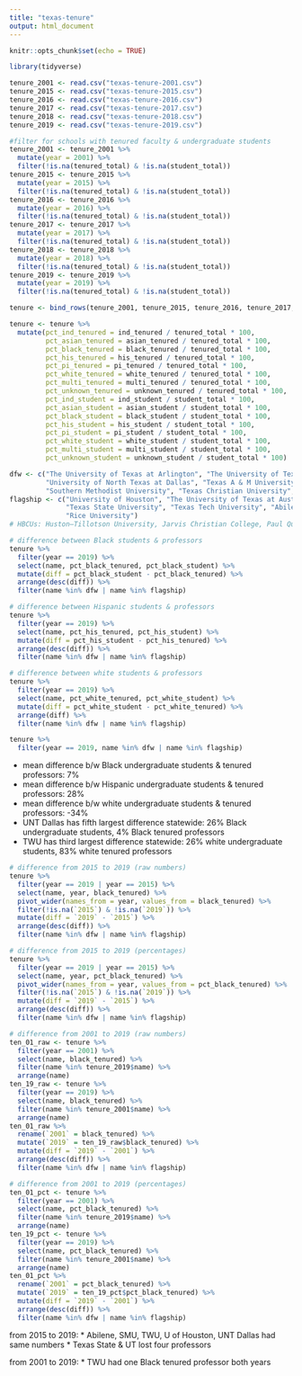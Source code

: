 ```yaml
---
title: "texas-tenure"
output: html_document
---
```


```r
knitr::opts_chunk$set(echo = TRUE)
```

```r
library(tidyverse)
```

```r
tenure_2001 <- read.csv("texas-tenure-2001.csv")
tenure_2015 <- read.csv("texas-tenure-2015.csv")
tenure_2016 <- read.csv("texas-tenure-2016.csv")
tenure_2017 <- read.csv("texas-tenure-2017.csv")
tenure_2018 <- read.csv("texas-tenure-2018.csv")
tenure_2019 <- read.csv("texas-tenure-2019.csv")

#filter for schools with tenured faculty & undergraduate students
tenure_2001 <- tenure_2001 %>% 
  mutate(year = 2001) %>% 
  filter(!is.na(tenured_total) & !is.na(student_total))
tenure_2015 <- tenure_2015 %>% 
  mutate(year = 2015) %>% 
  filter(!is.na(tenured_total) & !is.na(student_total))
tenure_2016 <- tenure_2016 %>% 
  mutate(year = 2016) %>% 
  filter(!is.na(tenured_total) & !is.na(student_total))
tenure_2017 <- tenure_2017 %>% 
  mutate(year = 2017) %>% 
  filter(!is.na(tenured_total) & !is.na(student_total))
tenure_2018 <- tenure_2018 %>% 
  mutate(year = 2018) %>% 
  filter(!is.na(tenured_total) & !is.na(student_total))
tenure_2019 <- tenure_2019 %>% 
  mutate(year = 2019) %>% 
  filter(!is.na(tenured_total) & !is.na(student_total))

tenure <- bind_rows(tenure_2001, tenure_2015, tenure_2016, tenure_2017, tenure_2018, tenure_2019)

tenure <- tenure %>% 
  mutate(pct_ind_tenured = ind_tenured / tenured_total * 100,
         pct_asian_tenured = asian_tenured / tenured_total * 100,
         pct_black_tenured = black_tenured / tenured_total * 100,
         pct_his_tenured = his_tenured / tenured_total * 100,
         pct_pi_tenured = pi_tenured / tenured_total * 100,
         pct_white_tenured = white_tenured / tenured_total * 100,
         pct_multi_tenured = multi_tenured / tenured_total * 100,
         pct_unknown_tenured = unknown_tenured / tenured_total * 100,
         pct_ind_student = ind_student / student_total * 100,
         pct_asian_student = asian_student / student_total * 100,
         pct_black_student = black_student / student_total * 100,
         pct_his_student = his_student / student_total * 100,
         pct_pi_student = pi_student / student_total * 100,
         pct_white_student = white_student / student_total * 100,
         pct_multi_student = multi_student / student_total * 100,
         pct_unknown_student = unknown_student / student_total * 100)

dfw <- c("The University of Texas at Arlington", "The University of Texas at Dallas", "University of North Texas", 
         "University of North Texas at Dallas", "Texas A & M University-Commerce", "Texas Woman's University", 
         "Southern Methodist University", "Texas Christian University", "Texas Wesleyan University")
flagship <- c("University of Houston", "The University of Texas at Austin", "Texas A & M University-College Station",
              "Texas State University", "Texas Tech University", "Abilene Christian University", "Baylor University", 
              "Rice University")
# HBCUs: Huston–Tillotson University, Jarvis Christian College, Paul Quinn College, Prairie View A&M University, Southwestern Christian College, St. Philip's College, Texas College, Texas Southern University, Wiley College
```

```r
# difference between Black students & professors
tenure %>% 
  filter(year == 2019) %>% 
  select(name, pct_black_tenured, pct_black_student) %>% 
  mutate(diff = pct_black_student - pct_black_tenured) %>% 
  arrange(desc(diff)) %>% 
  filter(name %in% dfw | name %in% flagship)

# difference between Hispanic students & professors
tenure %>% 
  filter(year == 2019) %>% 
  select(name, pct_his_tenured, pct_his_student) %>% 
  mutate(diff = pct_his_student - pct_his_tenured) %>% 
  arrange(desc(diff)) %>% 
  filter(name %in% dfw | name %in% flagship)

# difference between white students & professors
tenure %>% 
  filter(year == 2019) %>% 
  select(name, pct_white_tenured, pct_white_student) %>% 
  mutate(diff = pct_white_student - pct_white_tenured) %>% 
  arrange(diff) %>% 
  filter(name %in% dfw | name %in% flagship)

tenure %>% 
  filter(year == 2019, name %in% dfw | name %in% flagship)
```

* mean difference b/w Black undergraduate students & tenured professors: 7%
* mean difference b/w Hispanic undergraduate students & tenured professors: 28%
* mean difference b/w white undergraduate students & tenured professors: -34%
* UNT Dallas has fifth largest difference statewide: 26% Black undergraduate students, 4% Black tenured professors
* TWU has third largest difference statewide: 26% white undergraduate students, 83% white tenured professors

```r
# difference from 2015 to 2019 (raw numbers)
tenure %>% 
  filter(year == 2019 | year == 2015) %>% 
  select(name, year, black_tenured) %>% 
  pivot_wider(names_from = year, values_from = black_tenured) %>% 
  filter(!is.na(`2015`) & !is.na(`2019`)) %>% 
  mutate(diff = `2019` - `2015`) %>% 
  arrange(desc(diff)) %>% 
  filter(name %in% dfw | name %in% flagship)

# difference from 2015 to 2019 (percentages)
tenure %>% 
  filter(year == 2019 | year == 2015) %>% 
  select(name, year, pct_black_tenured) %>% 
  pivot_wider(names_from = year, values_from = pct_black_tenured) %>% 
  filter(!is.na(`2015`) & !is.na(`2019`)) %>% 
  mutate(diff = `2019` - `2015`) %>% 
  arrange(desc(diff)) %>% 
  filter(name %in% dfw | name %in% flagship)

# difference from 2001 to 2019 (raw numbers)
ten_01_raw <- tenure %>% 
  filter(year == 2001) %>% 
  select(name, black_tenured) %>% 
  filter(name %in% tenure_2019$name) %>% 
  arrange(name)
ten_19_raw <- tenure %>% 
  filter(year == 2019) %>% 
  select(name, black_tenured) %>% 
  filter(name %in% tenure_2001$name) %>% 
  arrange(name)
ten_01_raw %>% 
  rename(`2001` = black_tenured) %>% 
  mutate(`2019` = ten_19_raw$black_tenured) %>% 
  mutate(diff = `2019` - `2001`) %>% 
  arrange(desc(diff)) %>% 
  filter(name %in% dfw | name %in% flagship)

# difference from 2001 to 2019 (percentages)
ten_01_pct <- tenure %>% 
  filter(year == 2001) %>% 
  select(name, pct_black_tenured) %>% 
  filter(name %in% tenure_2019$name) %>% 
  arrange(name)
ten_19_pct <- tenure %>% 
  filter(year == 2019) %>% 
  select(name, pct_black_tenured) %>% 
  filter(name %in% tenure_2001$name) %>% 
  arrange(name)
ten_01_pct %>% 
  rename(`2001` = pct_black_tenured) %>% 
  mutate(`2019` = ten_19_pct$pct_black_tenured) %>% 
  mutate(diff = `2019` - `2001`) %>% 
  arrange(desc(diff)) %>% 
  filter(name %in% dfw | name %in% flagship)
```

from 2015 to 2019:
* Abilene, SMU, TWU, U of Houston, UNT Dallas had same numbers
* Texas State & UT lost four professors

from 2001 to 2019: 
* TWU had one Black tenured professor both years